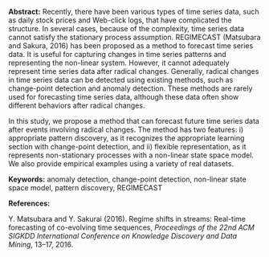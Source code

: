 <span>**Abstract:**</span> Recently, there have been various types of time series data, such as
daily stock prices and Web-click logs, that have complicated the
structure. In several cases, because of the complexity, time series data
cannot satisfy the stationary process assumption. REGIMECAST (Matsubara
and Sakura, 2016) has been proposed as a method to forecast time series
data. It is useful for capturing changes in time series patterns and
representing the non-linear system. However, it cannot adequately
represent time series data after radical changes. Generally, radical
changes in time series data can be detected using existing methods, such
as change-point detection and anomaly detection. These methods are
rarely used for forecasting time series data, although these data often
show different behaviors after radical changes.

In this study, we propose a method that can forecast future time series
data after events involving radical changes. The method has two
features: i) appropriate pattern discovery, as it recognizes the
appropriate learning section with change-point detection, and ii)
flexible representation, as it represents non-stationary processes with
a non-linear state space model. We also provide empirical examples using
a variety of real datasets.

<span>**Keywords:**</span> anomaly detection, change-point detection,
non-linear state space model, pattern discovery, REGIMECAST

<span>**References:**</span>

Y. Matsubara and Y. Sakurai (2016). Regime shifts in streams:
Real-time forecasting of co-evolving time sequences,
<span>*Proceedings of the 22nd ACM SIGKDD International Conference
on Knowledge Discovery and Data Mining*</span>, 13–17, 2016.


